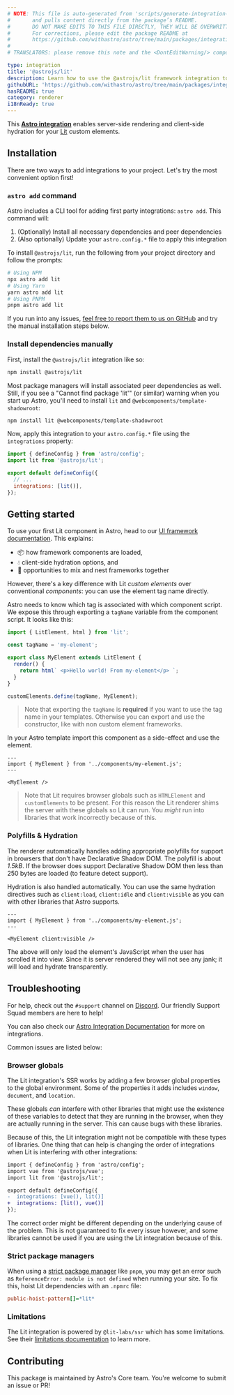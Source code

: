 ```yaml
---
# NOTE: This file is auto-generated from 'scripts/generate-integration-pages.ts'
#       and pulls content directly from the package’s README.
#       DO NOT MAKE EDITS TO THIS FILE DIRECTLY, THEY WILL BE OVERWRITTEN!
#       For corrections, please edit the package README at
#       https://github.com/withastro/astro/tree/main/packages/integrations/lit/
#
# TRANSLATORS: please remove this note and the <DontEditWarning/> component.

type: integration
title: '@astrojs/lit'
description: Learn how to use the @astrojs/lit framework integration to extend component support in your Astro project.
githubURL: 'https://github.com/withastro/astro/tree/main/packages/integrations/lit/'
hasREADME: true
category: renderer
i18nReady: true
---
```



<DontEditWarning/>

This **[Astro integration][astro-integration]** enables server-side rendering and client-side hydration for your [Lit](https://lit.dev/) custom elements.

## Installation

There are two ways to add integrations to your project. Let's try the most convenient option first!

### `astro add` command

Astro includes a CLI tool for adding first party integrations: `astro add`. This command will:

1.  (Optionally) Install all necessary dependencies and peer dependencies
2.  (Also optionally) Update your `astro.config.*` file to apply this integration

To install `@astrojs/lit`, run the following from your project directory and follow the prompts:

```sh
# Using NPM
npx astro add lit
# Using Yarn
yarn astro add lit
# Using PNPM
pnpm astro add lit
```

If you run into any issues, [feel free to report them to us on GitHub](https://github.com/withastro/astro/issues) and try the manual installation steps below.

### Install dependencies manually

First, install the `@astrojs/lit` integration like so:

```sh
npm install @astrojs/lit
```

Most package managers will install associated peer dependencies as well. Still, if you see a "Cannot find package 'lit'" (or similar) warning when you start up Astro, you'll need to install `lit` and `@webcomponents/template-shadowroot`:

```sh
npm install lit @webcomponents/template-shadowroot
```

Now, apply this integration to your `astro.config.*` file using the `integrations` property:

```js ins={3} "lit()" title="astro.config.mjs"
import { defineConfig } from 'astro/config';
import lit from '@astrojs/lit';

export default defineConfig({
  // ...
  integrations: [lit()],
});
```

## Getting started

To use your first Lit component in Astro, head to our [UI framework documentation][astro-ui-frameworks]. This explains:

*   📦 how framework components are loaded,
*   💧 client-side hydration options, and
*   🤝 opportunities to mix and nest frameworks together

However, there's a key difference with Lit *custom elements* over conventional *components*: you can use the element tag name directly.

Astro needs to know which tag is associated with which component script. We expose this through exporting a `tagName` variable from the component script. It looks like this:

```js title="src/components/my-element.js"
import { LitElement, html } from 'lit';

const tagName = 'my-element';

export class MyElement extends LitElement {
  render() {
    return html` <p>Hello world! From my-element</p> `;
  }
}

customElements.define(tagName, MyElement);
```

> Note that exporting the `tagName` is **required** if you want to use the tag name in your templates. Otherwise you can export and use the constructor, like with non custom element frameworks.

In your Astro template import this component as a side-effect and use the element.

```astro title="src/pages/index.astro"
---
import { MyElement } from '../components/my-element.js';
---

<MyElement />
```

> Note that Lit requires browser globals such as `HTMLElement` and `customElements` to be present. For this reason the Lit renderer shims the server with these globals so Lit can run. You *might* run into libraries that work incorrectly because of this.

### Polyfills & Hydration

The renderer automatically handles adding appropriate polyfills for support in browsers that don't have Declarative Shadow DOM. The polyfill is about *1.5kB*. If the browser does support Declarative Shadow DOM then less than 250 bytes are loaded (to feature detect support).

Hydration is also handled automatically. You can use the same hydration directives such as `client:load`, `client:idle` and `client:visible` as you can with other libraries that Astro supports.

```astro
---
import { MyElement } from '../components/my-element.js';
---

<MyElement client:visible />
```

The above will only load the element's JavaScript when the user has scrolled it into view. Since it is server rendered they will not see any jank; it will load and hydrate transparently.

## Troubleshooting

For help, check out the `#support` channel on [Discord](https://astro.build/chat). Our friendly Support Squad members are here to help!

You can also check our [Astro Integration Documentation][astro-integration] for more on integrations.

Common issues are listed below:

### Browser globals

The Lit integration's SSR works by adding a few browser global properties to the global environment. Some of the properties it adds includes `window`, `document`, and `location`.

These globals *can* interfere with other libraries that might use the existence of these variables to detect that they are running in the browser, when they are actually running in the server. This can cause bugs with these libraries.

Because of this, the Lit integration might not be compatible with these types of libraries. One thing that can help is changing the order of integrations when Lit is interfering with other integrations:

```diff
import { defineConfig } from 'astro/config';
import vue from '@astrojs/vue';
import lit from '@astrojs/lit';

export default defineConfig({
-  integrations: [vue(), lit()]
+  integrations: [lit(), vue()]
});
```

The correct order might be different depending on the underlying cause of the problem. This is not guaranteed to fix every issue however, and some libraries cannot be used if you are using the Lit integration because of this.

### Strict package managers

When using a [strict package manager](https://pnpm.io/pnpm-vs-npm#npms-flat-tree) like `pnpm`, you may get an error such as `ReferenceError: module is not defined` when running your site. To fix this, hoist Lit dependencies with an `.npmrc` file:

```ini title=".npmrc"
public-hoist-pattern[]=*lit*
```

### Limitations

The Lit integration is powered by `@lit-labs/ssr` which has some limitations. See their [limitations documentation](https://www.npmjs.com/package/@lit-labs/ssr#user-content-notes-and-limitations) to learn more.

## Contributing

This package is maintained by Astro's Core team. You're welcome to submit an issue or PR!

[astro-integration]: /en/guides/integrations-guide/

[astro-ui-frameworks]: /en/core-concepts/framework-components/#using-framework-components
